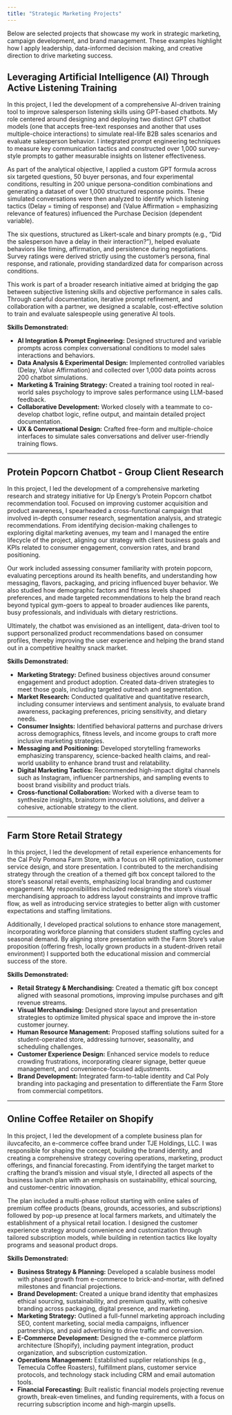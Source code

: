 ---
title: "Strategic Marketing Projects"
---

Below are selected projects that showcase my work in strategic marketing, campaign development, and brand management. These examples highlight how I apply leadership, data-informed decision making, and creative direction to drive marketing success.

## **Leveraging Artificial Intelligence (AI) Through Active Listening Training**

In this project, I led the development of a comprehensive AI-driven training tool to improve salesperson listening skills using GPT-based chatbots. My role centered around designing and deploying two distinct GPT chatbot models (one that accepts free-text responses and another that uses multiple-choice interactions) to simulate real-life B2B sales scenarios and evaluate salesperson behavior. I integrated prompt engineering techniques to measure key communication tactics and constructed over 1,000 survey-style prompts to gather measurable insights on listener effectiveness.

As part of the analytical objective, I applied a custom GPT formula across six targeted questions, 50 buyer personas, and four experimental conditions, resulting in 200 unique persona-condition combinations and generating a dataset of over 1,000 structured response points. These simulated conversations were then analyzed to identify which listening tactics (Delay = timing of response) and (Value Affirmation = emphasizing relevance of features) influenced the Purchase Decision (dependent variable).

The six questions, structured as Likert-scale and binary prompts (e.g., "Did the salesperson have a delay in their interaction?"), helped evaluate behaviors like timing, affirmation, and persistence during negotiations. Survey ratings were derived strictly using the customer's persona, final response, and rationale, providing standardized data for comparison across conditions.

This work is part of a broader research initiative aimed at bridging the gap between subjective listening skills and objective performance in sales calls. Through careful documentation, iterative prompt refinement, and collaboration with a partner, we designed a scalable, cost-effective solution to train and evaluate salespeople using generative AI tools.

**Skills Demonstrated:**

-   **AI Integration & Prompt Engineering:** Designed structured and variable prompts across complex conversational conditions to model sales interactions and behaviors.
-   **Data Analysis & Experimental Design:** Implemented controlled variables (Delay, Value Affirmation) and collected over 1,000 data points across 200 chatbot simulations.
-   **Marketing & Training Strategy:** Created a training tool rooted in real-world sales psychology to improve sales performance using LLM-based feedback.
-   **Collaborative Development:** Worked closely with a teammate to co-develop chatbot logic, refine output, and maintain detailed project documentation.
-   **UX & Conversational Design:** Crafted free-form and multiple-choice interfaces to simulate sales conversations and deliver user-friendly training flows.

------------------------------------------------------------------------

## Protein Popcorn Chatbot - Group Client Research

In this project, I led the development of a comprehensive marketing research and strategy initiative for Up Energy's Protein Popcorn chatbot recommendation tool. Focused on improving customer acquisition and product awareness, I spearheaded a cross-functional campaign that involved in-depth consumer research, segmentation analysis, and strategic recommendations. From identifying decision-making challenges to exploring digital marketing avenues, my team and I managed the entire lifecycle of the project, aligning our strategy with client business goals and KPIs related to consumer engagement, conversion rates, and brand positioning.

Our work included assessing consumer familiarity with protein popcorn, evaluating perceptions around its health benefits, and understanding how messaging, flavors, packaging, and pricing influenced buyer behavior. We also studied how demographic factors and fitness levels shaped preferences, and made targeted recommendations to help the brand reach beyond typical gym-goers to appeal to broader audiences like parents, busy professionals, and individuals with dietary restrictions.

Ultimately, the chatbot was envisioned as an intelligent, data-driven tool to support personalized product recommendations based on consumer profiles, thereby improving the user experience and helping the brand stand out in a competitive healthy snack market.

**Skills Demonstrated:**

-   **Marketing Strategy:** Defined business objectives around consumer engagement and product adoption. Created data-driven strategies to meet those goals, including targeted outreach and segmentation.
-   **Market Research:** Conducted qualitative and quantitative research, including consumer interviews and sentiment analysis, to evaluate brand awareness, packaging preferences, pricing sensitivity, and dietary needs.
-   **Consumer Insights:** Identified behavioral patterns and purchase drivers across demographics, fitness levels, and income groups to craft more inclusive marketing strategies.
-   **Messaging and Positioning:** Developed storytelling frameworks emphasizing transparency, science-backed health claims, and real-world usability to enhance brand trust and relatability.
-   **Digital Marketing Tactics:** Recommended high-impact digital channels such as Instagram, influencer partnerships, and sampling events to boost brand visibility and product trials.
-   **Cross-functional Collaboration:** Worked with a diverse team to synthesize insights, brainstorm innovative solutions, and deliver a cohesive, actionable strategy to the client.

------------------------------------------------------------------------

## Farm Store Retail Strategy

In this project, I led the development of retail experience enhancements for the Cal Poly Pomona Farm Store, with a focus on HR optimization, customer service design, and store presentation. I contributed to the merchandising strategy through the creation of a themed gift box concept tailored to the store's seasonal retail events, emphasizing local branding and customer engagement. My responsibilities included redesigning the store's visual merchandising approach to address layout constraints and improve traffic flow, as well as introducing service strategies to better align with customer expectations and staffing limitations.

Additionally, I developed practical solutions to enhance store management, incorporating workforce planning that considers student staffing cycles and seasonal demand. By aligning store presentation with the Farm Store's value proposition (offering fresh, locally grown products in a student-driven retail environment) I supported both the educational mission and commercial success of the store.

**Skills Demonstrated:**

-   **Retail Strategy & Merchandising:** Created a thematic gift box concept aligned with seasonal promotions, improving impulse purchases and gift revenue streams.
-   **Visual Merchandising:** Designed store layout and presentation strategies to optimize limited physical space and improve the in-store customer journey.
-   **Human Resource Management:** Proposed staffing solutions suited for a student-operated store, addressing turnover, seasonality, and scheduling challenges.
-   **Customer Experience Design:** Enhanced service models to reduce crowding frustrations, incorporating clearer signage, better queue management, and convenience-focused adjustments.
-   **Brand Development:** Integrated farm-to-table identity and Cal Poly branding into packaging and presentation to differentiate the Farm Store from commercial competitors.

------------------------------------------------------------------------

## Online Coffee Retailer on Shopify

In this project, I led the development of a complete business plan for iluvcafecito, an e-commerce coffee brand under TJE Holdings, LLC. I was responsible for shaping the concept, building the brand identity, and creating a comprehensive strategy covering operations, marketing, product offerings, and financial forecasting. From identifying the target market to crafting the brand's mission and visual style, I directed all aspects of the business launch plan with an emphasis on sustainability, ethical sourcing, and customer-centric innovation.

The plan included a multi-phase rollout starting with online sales of premium coffee products (beans, grounds, accessories, and subscriptions) followed by pop-up presence at local farmers markets, and ultimately the establishment of a physical retail location. I designed the customer experience strategy around convenience and customization through tailored subscription models, while building in retention tactics like loyalty programs and seasonal product drops.

**Skills Demonstrated:**

-   **Business Strategy & Planning:** Developed a scalable business model with phased growth from e-commerce to brick-and-mortar, with defined milestones and financial projections.
-   **Brand Development:** Created a unique brand identity that emphasizes ethical sourcing, sustainability, and premium quality, with cohesive branding across packaging, digital presence, and marketing.
-   **Marketing Strategy:** Outlined a full-funnel marketing approach including SEO, content marketing, social media campaigns, influencer partnerships, and paid advertising to drive traffic and conversion.
-   **E-Commerce Development:** Designed the e-commerce platform architecture (Shopify), including payment integration, product organization, and subscription customization.
-   **Operations Management:** Established supplier relationships (e.g., Temecula Coffee Roasters), fulfillment plans, customer service protocols, and technology stack including CRM and email automation tools.
-   **Financial Forecasting:** Built realistic financial models projecting revenue growth, break-even timelines, and funding requirements, with a focus on recurring subscription income and high-margin upsells.
